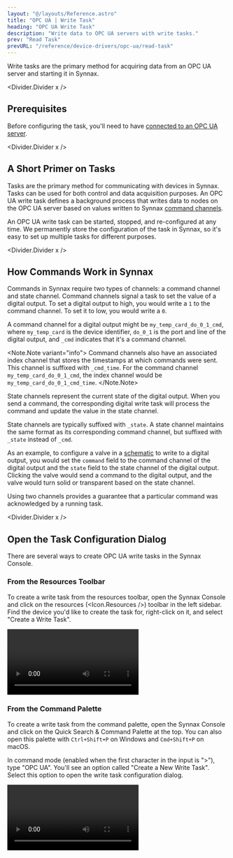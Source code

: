 ```yaml
---
layout: "@/layouts/Reference.astro"
title: "OPC UA | Write Task"
heading: "OPC UA Write Task"
description: "Write data to OPC UA servers with write tasks."
prev: "Read Task"
prevURL: "/reference/device-drivers/opc-ua/read-task"
---
```



Write tasks are the primary method for acquiring data from an OPC UA server and starting
it in Synnax.

<Divider.Divider x />

## Prerequisites

Before configuring the task, you'll need to have
[connected to an OPC UA server](/reference/device-drivers/opc-ua/connect-server).

<Divider.Divider x />

## A Short Primer on Tasks

Tasks are the primary method for communicating with devices in Synnax. Tasks can be used
for both control and data acquisition purposes. An OPC UA write task defines a
background process that writes data to nodes on the OPC UA server based on values
written to Synnax [command channels](#how-commands-work-in-synnax).

An OPC UA write task can be started, stopped, and re-configured at any time. We
permanently store the configuration of the task in Synnax, so it's easy to set up
multiple tasks for different purposes.

<Divider.Divider x />

## How Commands Work in Synnax

Commands in Synnax require two types of channels: a command channel and state channel.
Command channels signal a task to set the value of a digital output. To set a digital
output to high, you would write a `1` to the command channel. To set it to low, you
would write a `0`.

A command channel for a digital output might be `my_temp_card_do_0_1_cmd`, where
`my_temp_card` is the device identifier, `do_0_1` is the port and line of the digital
output, and `_cmd` indicates that it's a command channel.

<Note.Note variant="info">
  Command channels also have an associated index channel that stores the timestamps at
  which commands were sent. This channel is suffixed with `_cmd_time`. For the command
  channel `my_temp_card_do_0_1_cmd`, the index channel would be
  `my_temp_card_do_0_1_cmd_time`.
</Note.Note>

State channels represent the current state of the digital output. When you send a
command, the corresponding digital write task will process the command and update the
value in the state channel.

State channels are typically suffixed with `_state`. A state channel maintains the same
format as its corresponding command channel, but suffixed with `_state` instead of
`_cmd`.

As an example, to configure a valve in a [schematic](/reference/console/schematics) to
write to a digital output, you would set the `command` field to the command channel of
the digital output and the `state` field to the state channel of the digital output.
Clicking the valve would send a command to the digital output, and the valve would turn
solid or transparent based on the state channel.

Using two channels provides a guarantee that a particular command was acknowledged by a
running task.

<Divider.Divider x />

## Open the Task Configuration Dialog

There are several ways to create OPC UA write tasks in the Synnax Console.

### From the Resources Toolbar

To create a write task from the resources toolbar, open the Synnax Console and click on
the resources (<Icon.Resources />) toolbar in the left sidebar. Find the device you'd
like to create the task for, right-click on it, and select "Create a Write Task".

<Video
  client:only="react"
  id="device-drivers/opc-ua/write-task/create-from-resources"
/>

### From the Command Palette

To create a write task from the command palette, open the Synnax Console and click on
the Quick Search & Command Palette at the top. You can also open this palette with
`Ctrl+Shift+P` on Windows and `Cmd+Shift+P` on macOS.

In command mode (enabled when the first character in the input is ">"), type "OPC UA".
You'll see an option called "Create a New Write Task". Select this option to open the
write task configuration dialog.

<Video client:only="react" id="device-drivers/opc-ua/write-task/create-from-palette" />

### From The Layout Selector

To create a write task from the layout selector, click on the "+" button in the
top-right corner and select "OPC write Task".

<Video client:only="react" id="device-drivers/opc-ua/write-task/create-from-selector" />

<Divider.Divider x />

## Task Configuration Parameters

<Table>
  <thead>
    <tr>
      <th>Field</th>
      <th>Description</th>
    </tr>
  </thead>
  <tbody>
    <tr>
      <td>Name</td>
      <td>A name for your read task.</td>
    </tr>
    <tr>
      <td>OPC UA Server</td>
      <td>Which OPC UA server the task will read from.</td>
    </tr>
    <tr>
      <td>Data Saving</td>
      {
        <td>
          Data saving defines whether acquired data will be permanently stored in
          Synnax. When enabled, Synnax will both stream and store data. When disabled,
          Synnax will only stream data for real-time visualization. Historical data will
          not be available for review.
        </td>
      }
    </tr>
  </tbody>
</Table>

<Divider.Divider x />

## Adding Channels to a Task

To add a channel to a task, simple find the desired channel in the browser and drag it
over to the channels window. From here, you can change the name of the channel. If you
would like to stop a channel from being read, you can click the disable/enable button to
the right of the channel.

To configure the task, just click the "Configure" button. This will save the task
configuration, and you will be able to pause and resume the tasks whenever you want.
Note that configuring a write task here will only create
[command channels](#how-commands-work-in-synnax). In order to create state channels, you
must configure a [read task](/reference/device-drivers/opc-ua/read-task).

<Video client:only="react" id="device-drivers/opc-ua/write-task/add-channels-to-task" />

<Divider.Divider x />

## Stopping and Starting Tasks

To stop and start a task, you can open up the task toolbar on the left-hand side and
click play and pause. You can also click the play/pause icon in the bottom of the task
configuration window.

<Video client:only="react" id="device-drivers/opc-ua/read-task/start-stop" />

<Divider.Divider x />

## State Configuration

Configuring a write task will only create command channels. To create state channels to
access the states of the nodes you are writing to, you must configure a
[read task](/reference/device-drivers/opc-ua/read-task). You can then use the read task
to read back states of the nodes you are writing to.

<Divider.Divider x />

## Using a Schematic to Control Write Tasks

Once the necessary tasks are configured, you can use a
[schematic](/reference/console/schematics) to write commands to the OPC UA server.
